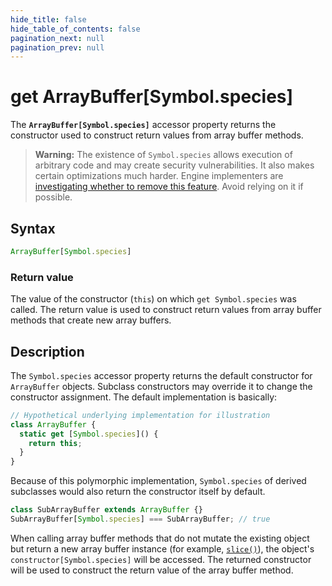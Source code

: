 ```yaml
---
hide_title: false
hide_table_of_contents: false
pagination_next: null
pagination_prev: null
---
```

# get ArrayBuffer\[Symbol.species]

The **`ArrayBuffer[Symbol.species]`** accessor property returns the constructor used to construct return values from array buffer methods.

> **Warning:** The existence of `Symbol.species` allows execution of arbitrary code and may create security vulnerabilities. It also makes certain optimizations much harder. Engine implementers are [investigating whether to remove this feature](https://github.com/tc39/proposal-rm-builtin-subclassing). Avoid relying on it if possible.

## Syntax

```js
ArrayBuffer[Symbol.species]
```

### Return value

The value of the constructor (`this`) on which `get Symbol.species` was called. The return value is used to construct return values from array buffer methods that create new array buffers.

## Description

The `Symbol.species` accessor property returns the default constructor for `ArrayBuffer` objects. Subclass constructors may override it to change the constructor assignment. The default implementation is basically:

```js
// Hypothetical underlying implementation for illustration
class ArrayBuffer {
  static get [Symbol.species]() {
    return this;
  }
}
```

Because of this polymorphic implementation, `Symbol.species` of derived subclasses would also return the constructor itself by default.

```js
class SubArrayBuffer extends ArrayBuffer {}
SubArrayBuffer[Symbol.species] === SubArrayBuffer; // true
```

When calling array buffer methods that do not mutate the existing object but return a new array buffer instance (for example, [`slice()`](./prototype/slice.mdx)), the object's `constructor[Symbol.species]` will be accessed. The returned constructor will be used to construct the return value of the array buffer method.
